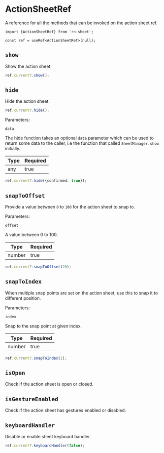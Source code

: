 # ActionSheetRef

A reference for all the methods that can be invoked on the action sheet ref.

```tsx
import {ActionSheetRef} from 'rn-sheet';

const ref = useRef<ActionSheetRef>(null);
```

## `show`

Show the action sheet.

```ts
ref.current?.show();
```

## `hide`

Hide the action sheet.

```ts
ref.current?.hide();
```

Parameters:

`data`

The hide function takes an optional `data` parameter which can be used to return some data to the caller, i.e the function that called `SheetManager.show` initially.

| Type | Required |
| ---- | -------- |
| any  | true     |

```ts
ref.current?.hide({confirmed: true});
```

## `snapToOffset`

Provide a value between `0` to `100` for the action sheet to snap to.

Parameters:

`offset`

A value between 0 to 100.

| Type   | Required |
| ------ | -------- |
| number | true     |

```ts
ref.current?.snapToOffset(20);
```

## `snapToIndex`

When multiple snap points are set on the action sheet, use this to snap it to different position.

Parameters:

`index`

Snap to the snap point at given index.

| Type   | Required |
| ------ | -------- |
| number | true     |

```ts
ref.current?.snapToIndex(1);
```

## `isOpen`

Check if the action sheet is open or closed.

## `isGestureEnabled`

Check if the action sheet has gestures enabled or disabled.

## `keyboardHandler`

Disable or enable sheet keyboard handler.

```ts
ref.current?.keyboardHandler(false);
```
